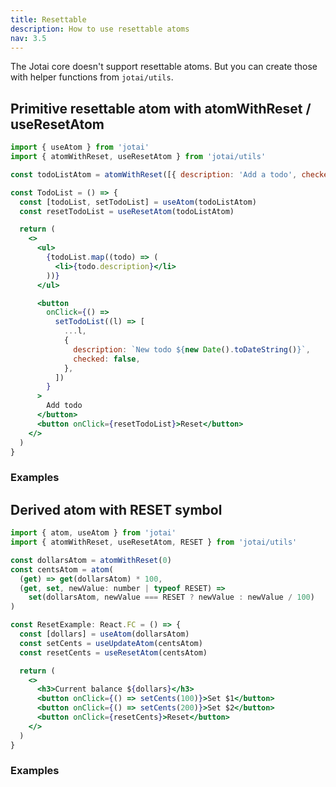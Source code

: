 ```yaml
---
title: Resettable
description: How to use resettable atoms
nav: 3.5
---
```


The Jotai core doesn't support resettable atoms.
But you can create those with helper functions from `jotai/utils`.

## Primitive resettable atom with atomWithReset / useResetAtom

```jsx
import { useAtom } from 'jotai'
import { atomWithReset, useResetAtom } from 'jotai/utils'

const todoListAtom = atomWithReset([{ description: 'Add a todo', checked: false }])

const TodoList = () => {
  const [todoList, setTodoList] = useAtom(todoListAtom)
  const resetTodoList = useResetAtom(todoListAtom)

  return (
    <>
      <ul>
        {todoList.map((todo) => (
          <li>{todo.description}</li>
        ))}
      </ul>

      <button
        onClick={() =>
          setTodoList((l) => [
            ...l,
            {
              description: `New todo ${new Date().toDateString()}`,
              checked: false,
            },
          ])
        }
      >
        Add todo
      </button>
      <button onClick={resetTodoList}>Reset</button>
    </>
  )
}
```

### Examples

<Codesandbox id="w91cq" />

## Derived atom with RESET symbol

```jsx
import { atom, useAtom } from 'jotai'
import { atomWithReset, useResetAtom, RESET } from 'jotai/utils'

const dollarsAtom = atomWithReset(0)
const centsAtom = atom(
  (get) => get(dollarsAtom) * 100,
  (get, set, newValue: number | typeof RESET) =>
    set(dollarsAtom, newValue === RESET ? newValue : newValue / 100)
)

const ResetExample: React.FC = () => {
  const [dollars] = useAtom(dollarsAtom)
  const setCents = useUpdateAtom(centsAtom)
  const resetCents = useResetAtom(centsAtom)

  return (
    <>
      <h3>Current balance ${dollars}</h3>
      <button onClick={() => setCents(100)}>Set $1</button>
      <button onClick={() => setCents(200)}>Set $2</button>
      <button onClick={resetCents}>Reset</button>
    </>
  )
}
```

### Examples

<Codesandbox id="41c0s" />
